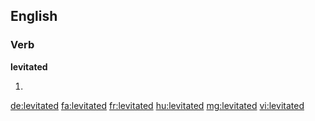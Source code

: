 ==English==

===Verb===
'''levitated'''

# {{past of|levitate}}

[[de:levitated]]
[[fa:levitated]]
[[fr:levitated]]
[[hu:levitated]]
[[mg:levitated]]
[[vi:levitated]]